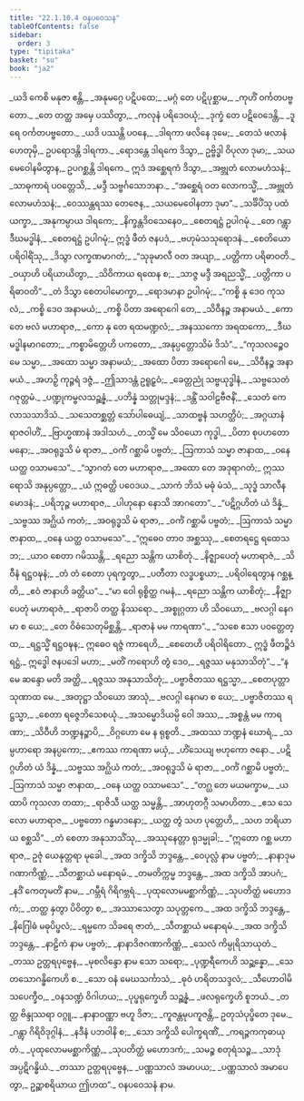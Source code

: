 ```yaml
---
title: "22.1.10.4 ဝနပဝေသန"
tableOfContents: false
sidebar:
  order: 3
type: "tipitaka"
basket: "su"
book: "ja2"
---
```



<DynamicBreadcrumb />

<Division number="1869" book="ja2" e="ch" v="23" p="330">

<Paragraph number="3218" type="verses" book="ja2">
_ယဒိ ကေစိ မနုဇာ ဧန္တိ,_  
_အနုမဂ္ဂေ ပဋိပထေ;_  
_မဂ္ဂံ တေ ပဋိပုစ္ဆာမ,_  
_ကုဟိံ ဝင်္ကတပဗ္ဗတော._  

</Paragraph>

</Division>
<Division number="1870" book="ja2" e="ch" v="23" p="330">

<Paragraph number="3219" type="verses" book="ja2">
_တေ တတ္ထ အမှေ ပဿိတွာ,_  
_ကလုနံ ပရိဒေဝယုံ;_  
_ဒုက္ခံ တေ ပဋိဝေဒေန္တိ,_  
_ဒူရေ ဝင်္ကတပဗ္ဗတော._  

</Paragraph>

</Division>
<Division number="1871" book="ja2" e="ch" v="23" p="330">

<Paragraph number="3220" type="verses" book="ja2">
_ယဒိ ပဿန္တိ ပဝနေ,_  
_ဒါရကာ ဖလိနေ ဒုမေ;_  
_တေသံ ဖလာနံ ဟေတုမှိ,_  
ဥပရောဒန္တိ ဒါရကာ._  

</Paragraph>

</Division>
<Division number="1872" book="ja2" e="ch" v="23" p="330">

<Paragraph number="3221" book="ja2">
_ရောဒန္တေ ဒါရကေ ဒိသွာ,_  
ဥဗ္ဗိဒ္ဓါ ဝိပုလာ ဒုမာ;_  
_သယမေဝေါနမိတွာန,_  
ဥပဂစ္ဆန္တိ ဒါရကေ._  

</Paragraph>

</Division>
<Division number="1873" book="ja2" e="ch" v="23" p="330">

<Paragraph number="3222" type="verses" book="ja2">
ဣဒံ အစ္ဆေရကံ ဒိသွာ,_  
_အဗ္ဘုတံ လောမဟံသနံ;_  
_သာဓုကာရံ ပဝတ္တေသိ,_  
_မဒ္ဒီ သဗ္ဗင်္ဂသောဘနာ._  

</Paragraph>

</Division>
<Division number="1874" book="ja2" e="ch" v="23" p="330">

<Paragraph number="3223" type="verses" book="ja2">
_“အစ္ဆေရံ ဝတ လောကသ္မိံ,_  
_အဗ္ဘုတံ လောမဟံသနံ;_  
_ဝေဿန္တရဿ တေဇေန,_  
_သယမေဝေါနတာ ဒုမာ”._  

</Paragraph>

</Division>
<Division number="1875" book="ja2" e="ch" v="23" p="330">

<Paragraph number="3224" type="verses" book="ja2">
_သင်္ခိပိံသု ပထံ ယက္ခာ,_  
_အနုကမ္ပာယ ဒါရကေ;_  
_နိက္ခန္တဒိဝသေနေဝ,_  
_စေတရဋ္ဌံ ဥပါဂမုံ._  

</Paragraph>

</Division>
<Division number="1876" book="ja2" e="ch" v="23" p="330">

<Paragraph number="3225" type="verses" book="ja2">
_တေ ဂန္တွာ ဒီဃမဒ္ဓါနံ,_  
_စေတရဋ္ဌံ ဥပါဂမုံ;_  
ဣဒ္ဓံ ဖီတံ ဇနပဒံ,_  
_ဗဟုမံသသုရောဒနံ._  

</Paragraph>

</Division>
<Division number="1877" book="ja2" e="ch" v="23" p="330">

<Paragraph number="3226" type="verses" book="ja2">
_စေတိယော ပရိဝါရိံသု,_  
_ဒိသွာ လက္ခဏမာဂတံ;_  
_“သုခုမာလီ ဝတ အယျာ,_  
_ပတ္တိကာ ပရိဓာဝတိ._  

</Paragraph>

</Division>
<Division number="1878" book="ja2" e="ch" v="23" p="330">

<Paragraph number="3227" type="verses" book="ja2">
_ဝယှာဟိ ပရိယာယိတွာ,_  
_သိဝိကာယ ရထေန စ;_  
_သာဇ္ဇ မဒ္ဒီ အရညသ္မိံ,_  
_ပတ္တိကာ ပရိဓာဝတိ”._  

</Paragraph>

</Division>
<Division number="1879" book="ja2" e="ch" v="23" p="330">

<Paragraph number="3228" type="verses" book="ja2">
_တံ ဒိသွာ စေတပါမောက္ခာ,_  
_ရောဒမာနာ ဥပါဂမုံ;_  
_“ကစ္စိ နု ဒေဝ ကုသလံ,_  
_ကစ္စိ ဒေဝ အနာမယံ;_  
_ကစ္စိ ပိတာ အရောဂေါ တေ,_  
_သိဝီနဉ္စ အနာမယံ._  

</Paragraph>

</Division>
<Division number="1880" book="ja2" e="ch" v="23" p="330">

<Paragraph number="3229" type="verses" book="ja2">
_ကော တေ ဗလံ မဟာရာဇ,_  
_ကော နု တေ ရထမဏ္ဍလံ;_  
_အနဿကော အရထကော,_  
_ဒီဃမဒ္ဓါနမာဂတော;_  
_ကစ္စာမိတ္တေဟိ ပကတော,_  
_အနုပ္ပတ္တောသိမံ ဒိသံ”._  

</Paragraph>

</Division>
<Division number="1881" book="ja2" e="ch" v="23" p="331">

<Paragraph number="3230" type="verses" book="ja2">
_“ကုသလဉ္စေဝ မေ သမ္မာ,_  
_အထော သမ္မာ အနာမယံ;_  
_အထော ပိတာ အရောဂေါ မေ,_  
_သိဝီနဉ္စ အနာမယံ._  

</Paragraph>

</Division>
<Division number="1882" book="ja2" e="ch" v="23" p="331">

<Paragraph number="3231" type="verses" book="ja2">
_အဟဉှိ ကုဉ္ဇရံ ဒဇ္ဇံ,_  
_ဤသာဒန္တံ ဥရူဠှဝံ;_  
_ခေတ္တညုံ သဗ္ဗယုဒ္ဓါနံ,_  
_သဗ္ဗသေတံ ဂဇုတ္တမံ._  

</Paragraph>

</Division>
<Division number="1883" book="ja2" e="ch" v="23" p="331">

<Paragraph number="3232" type="verses" book="ja2">
_ပဏ္ဍုကမ္ဗလသဉ္ဆန္နံ,_  
_ပဘိန္နံ သတ္တုမဒ္ဒနံ;_  
_ဒန္တိံ သဝါဠဗီဇနိံ,_  
_သေတံ ကေလာသသာဒိသံ._  

</Paragraph>

</Division>
<Division number="1884" book="ja2" e="ch" v="23" p="331">

<Paragraph number="3233" type="verses" book="ja2">
_သသေတစ္ဆတ္တံ သော်ပါဓေယျံ,_  
_သာထဗ္ဗနံ သဟတ္ထိပံ;_  
_အဂ္ဂယာနံ ရာဇဝါဟိံ,_  
_ဗြာဟ္မဏာနံ အဒါသဟံ._  

</Paragraph>

</Division>
<Division number="1885" book="ja2" e="ch" v="23" p="331">

<Paragraph number="3234" type="verses" book="ja2">
_တသ္မိံ မေ သိဝယော ကုဒ္ဓါ,_  
_ပိတာ စုပဟတောမနော;_  
_အဝရုဒ္ဓသိ မံ ရာဇာ,_  
_ဝင်္ကံ ဂစ္ဆာမိ ပဗ္ဗတံ;_  
_ဩကာသံ သမ္မာ ဇာနာထ,_  
_ဝနေ ယတ္ထ ဝသာမသေ”._  

</Paragraph>

</Division>
<Division number="1886" book="ja2" e="ch" v="23" p="331">

<Paragraph number="3235" type="verses" book="ja2">
_“သွာဂတံ တေ မဟာရာဇ,_  
_အထော တေ အဒုရာဂတံ;_  
ဣဿရောသိ အနုပ္ပတ္တော,_  
_ယံ ဣဓတ္ထိ ပဝေဒယ._  

</Paragraph>

</Division>
<Division number="1887" book="ja2" e="ch" v="23" p="331">

<Paragraph number="3236" type="verses" book="ja2">
_သာကံ ဘိသံ မဓုံ မံသံ,_  
_သုဒ္ဓံ သာလီနမောဒနံ;_  
_ပရိဘုဉ္ဇ မဟာရာဇ,_  
_ပါဟုနော နောသိ အာဂတော”._  

</Paragraph>

</Division>
<Division number="1888" book="ja2" e="ch" v="23" p="331">

<Paragraph number="3237" type="verses" book="ja2">
_“ပဋိဂ္ဂဟိတံ ယံ ဒိန္နံ,_  
_သဗ္ဗဿ အဂ္ဃိယံ ကတံ;_  
_အဝရုဒ္ဓသိ မံ ရာဇာ,_  
_ဝင်္ကံ ဂစ္ဆာမိ ပဗ္ဗတံ;_  
_ဩကာသံ သမ္မာ ဇာနာထ,_  
_ဝနေ ယတ္ထ ဝသာမသေ”._  

</Paragraph>

</Division>
<Division number="1889" book="ja2" e="ch" v="23" p="331">

<Paragraph number="3238" type="verses" book="ja2">
_“ဣဓေဝ တာဝ အစ္ဆဿု,_  
_စေတရဋ္ဌေ ရထေသဘ;_  
_ယာဝ စေတာ ဂမိဿန္တိ,_  
_ရညော သန္တိက ယာစိတုံ._  

</Paragraph>

</Division>
<Division number="1890" book="ja2" e="ch" v="23" p="331">

<Paragraph number="3239" type="verses" book="ja2">
_နိဇ္ဈာပေတုံ မဟာရာဇံ,_  
_သိဝီနံ ရဋ္ဌဝဍ္ဎနံ;_  
_တံ တံ စေတာ ပုရက္ခတွာ,_  
_ပတီတာ လဒ္ဓပစ္စယာ;_  
_ပရိဝါရေတွာန ဂစ္ဆန္တိ,_  
_ဧဝံ ဇာနာဟိ ခတ္တိယ”._  

</Paragraph>

</Division>
<Division number="1891" book="ja2" e="ch" v="23" p="331">

<Paragraph number="3240" type="verses" book="ja2">
_“မာ ဝေါ ရုစ္စိတ္ထ ဂမနံ,_  
_ရညော သန္တိက ယာစိတုံ;_  
_နိဇ္ဈာပေတုံ မဟာရာဇံ,_  
_ရာဇာပိ တတ္ထ နိဿရော._  

</Paragraph>

</Division>
<Division number="1892" book="ja2" e="ch" v="23" p="331">

<Paragraph number="3241" type="verses" book="ja2">
_အစ္စုဂ္ဂတာ ဟိ သိဝယော,_  
_ဗလဂ္ဂါ နေဂမာ စ ယေ;_  
_တေ ဝိဓံသေတုမိစ္ဆန္တိ,_  
_ရာဇာနံ မမ ကာရဏာ”._  

</Paragraph>

</Division>
<Division number="1893" book="ja2" e="ch" v="23" p="332">

<Paragraph number="3242" type="verses" book="ja2">
_“သစေ ဧသာ ပဝတ္တေတ္ထ,_  
_ရဋ္ဌသ္မိံ ရဋ္ဌဝဍ္ဎန;_  
ဣဓေဝ ရဇ္ဇံ ကာရေဟိ,_  
_စေတေဟိ ပရိဝါရိတော._  

</Paragraph>

</Division>
<Division number="1894" book="ja2" e="ch" v="23" p="332">

<Paragraph number="3243" book="ja2">
ဣဒ္ဓံ ဖီတဉ္စိဒံ ရဋ္ဌံ,_  
ဣဒ္ဓေါ ဇနပဒေါ မဟာ;_  
_မတိံ ကရောဟိ တွံ ဒေဝ,_  
_ရဇ္ဇဿ မနုသာသိတုံ”._  

</Paragraph>

</Division>
<Division number="1895" book="ja2" e="ch" v="23" p="332">

<Paragraph number="3244" type="verses" book="ja2">
_“န မေ ဆန္ဒော မတိ အတ္ထိ,_  
_ရဇ္ဇဿ အနုသာသိတုံ;_  
_ပဗ္ဗာဇိတဿ ရဋ္ဌသ္မာ,_  
_စေတပုတ္တာ သုဏာထ မေ._  

</Paragraph>

</Division>
<Division number="1896" book="ja2" e="ch" v="23" p="332">

<Paragraph number="3245" type="verses" book="ja2">
_အတုဋ္ဌာ သိဝယော အာသုံ,_  
_ဗလဂ္ဂါ နေဂမာ စ ယေ;_  
_ပဗ္ဗာဇိတဿ ရဋ္ဌသ္မာ,_  
_စေတာ ရဇ္ဇေဘိသေစယုံ._  

</Paragraph>

</Division>
<Division number="1897" book="ja2" e="ch" v="23" p="332">

<Paragraph number="3246" type="verses" book="ja2">
_အသမ္မောဒိယမ္ပိ ဝေါ အဿ,_  
_အစ္စန္တံ မမ ကာရဏာ;_  
_သိဝီဟိ ဘဏ္ဍနဉ္စာပိ,_  
_ဝိဂ္ဂဟော မေ န ရုစ္စတိ._  

</Paragraph>

</Division>
<Division number="1898" book="ja2" e="ch" v="23" p="332">

<Paragraph number="3247" type="verses" book="ja2">
_အထဿ ဘဏ္ဍနံ ဃောရံ,_  
_သမ္ပဟာရော အနပ္ပကော;_  
_ဧကဿ ကာရဏာ မယှံ,_  
_ဟိံသေယျ ဗဟုကော ဇနော._  

</Paragraph>

</Division>
<Division number="1899" book="ja2" e="ch" v="23" p="332">

<Paragraph number="3248" type="verses" book="ja2">
_ပဋိဂ္ဂဟိတံ ယံ ဒိန္နံ,_  
_သဗ္ဗဿ အဂ္ဃိယံ ကတံ;_  
_အဝရုဒ္ဓသိ မံ ရာဇာ,_  
_ဝင်္ကံ ဂစ္ဆာမိ ပဗ္ဗတံ;_  
_ဩကာသံ သမ္မာ ဇာနာထ,_  
_ဝနေ ယတ္ထ ဝသာမသေ”._  

</Paragraph>

</Division>
<Division number="1900" book="ja2" e="ch" v="23" p="332">

<Paragraph number="3249" type="verses" book="ja2">
_“တဂ္ဃ တေ မယမက္ခာမ,_  
_ယထာပိ ကုသလာ တထာ;_  
_ရာဇိသီ ယတ္ထ သမ္မန္တိ,_  
_အာဟုတဂ္ဂီ သမာဟိတာ._  

</Paragraph>

</Division>
<Division number="1901" book="ja2" e="ch" v="23" p="332">

<Paragraph number="3250" type="verses" book="ja2">
_ဧသ သေလော မဟာရာဇ,_  
_ပဗ္ဗတော ဂန္ဓမာဒနော;_  
_ယတ္ထ တွံ သဟ ပုတ္တေဟိ,_  
_သဟ ဘရိယာယ စစ္ဆသိ”._  

</Paragraph>

</Division>
<Division number="1902" book="ja2" e="ch" v="23" p="332">

<Paragraph number="3251" type="verses" book="ja2">
_တံ စေတာ အနုသာသိံသု,_  
_အဿုနေတ္တာ ရုဒမ္မုခါ;_  
_“ဣတော ဂစ္ဆ မဟာရာဇ,_  
ဥဇုံ ယေနုတ္တရာ မုခေါ._  

</Paragraph>

</Division>
<Division number="1903" book="ja2" e="ch" v="23" p="332">

<Paragraph number="3252" type="verses" book="ja2">
_အထ ဒက္ခိသိ ဘဒ္ဒန္တေ,_  
_ဝေပုလ္လံ နာမ ပဗ္ဗတံ;_  
_နာနာဒုမဂဏာကိဏ္ဏံ,_  
_သီတစ္ဆာယံ မနောရမံ._  

</Paragraph>

</Division>
<Division number="1904" book="ja2" e="ch" v="23" p="332">

<Paragraph number="3253" type="verses" book="ja2">
_တမတိက္ကမ္မ ဘဒ္ဒန္တေ,_  
_အထ ဒက္ခိသိ အာပဂံ;_  
_နဒိံ ကေတုမတိံ နာမ,_  
_ဂမ္ဘီရံ ဂိရိဂဗ္ဘရံ._  

</Paragraph>

</Division>
<Division number="1905" book="ja2" e="ch" v="23" p="332">

<Paragraph number="3254" type="verses" book="ja2">
_ပုထုလောမမစ္ဆာကိဏ္ဏံ,_  
_သုပတိတ္ထံ မဟောဒကံ;_  
_တတ္ထ နှတွာ ပိဝိတွာ စ,_  
_အဿာသေတွာ သပုတ္တကေ._  

</Paragraph>

</Division>
<Division number="1906" book="ja2" e="ch" v="23" p="333">

<Paragraph number="3255" type="verses" book="ja2">
_အထ ဒက္ခိသိ ဘဒ္ဒန္တေ,_  
_နိဂြေါဓံ မဓုပိပ္ဖလံ;_  
_ရမ္မကေ သိခရေ ဇာတံ,_  
_သီတစ္ဆာယံ မနောရမံ._  

</Paragraph>

</Division>
<Division number="1907" book="ja2" e="ch" v="23" p="333">

<Paragraph number="3256" type="verses" book="ja2">
_အထ ဒက္ခိသိ ဘဒ္ဒန္တေ,_  
_နာဠိကံ နာမ ပဗ္ဗတံ;_  
_နာနာဒိဇဂဏာကိဏ္ဏံ,_  
_သေလံ ကိမ္ပုရိသာယုတံ._  

</Paragraph>

</Division>
<Division number="1908" book="ja2" e="ch" v="23" p="333">

<Paragraph number="3257" type="verses" book="ja2">
_တဿ ဥတ္တရပုဗ္ဗေန,_  
_မုစလိန္ဒော နာမ သော သရော;_  
_ပုဏ္ဍရီကေဟိ သဉ္ဆန္နော,_  
_သေတသောဂန္ဓိကေဟိ စ._  

</Paragraph>

</Division>
<Division number="1909" book="ja2" e="ch" v="23" p="333">

<Paragraph number="3258" type="verses" book="ja2">
_သော ဝနံ မေဃသင်္ကာသံ,_  
_ဓုဝံ ဟရိတသဒ္ဒလံ;_  
_သီဟောဝါမိသပေက္ခီဝ,_  
_ဝနသဏ္ဍံ ဝိဂါဟယ;_  
_ပုပ္ဖရုက္ခေဟိ သဉ္ဆန္နံ,_  
_ဖလရုက္ခေဟိ စူဘယံ._  

</Paragraph>

</Division>
<Division number="1910" book="ja2" e="ch" v="23" p="333">

<Paragraph number="3259" type="verses" book="ja2">
_တတ္ထ ဗိန္ဒုဿရာ ဝဂ္ဂူ,_  
_နာနာဝဏ္ဏာ ဗဟူ ဒိဇာ;_  
_ကူဇန္တမုပကူဇန္တိ,_  
ဥတုသံပုပ္ဖိတေ ဒုမေ._  

</Paragraph>

</Division>
<Division number="1911" book="ja2" e="ch" v="23" p="333">

<Paragraph number="3260" type="verses" book="ja2">
_ဂန္တွာ ဂိရိဝိဒုဂ္ဂါနံ,_  
_နဒီနံ ပဘဝါနိ စ;_  
_သော ဒက္ခိသိ ပေါက္ခရဏိံ,_  
_ကရဉ္ဇကကုဓာယုတံ._  

</Paragraph>

</Division>
<Division number="1912" book="ja2" e="ch" v="23" p="333">

<Paragraph number="3261" type="verses" book="ja2">
_ပုထုလောမမစ္ဆာကိဏ္ဏံ,_  
_သုပတိတ္ထံ မဟောဒကံ;_  
_သမဉ္စ စတုရံသဉ္စ,_  
_သာဒုံ အပ္ပဋိဂန္ဓိယံ._  

</Paragraph>

</Division>
<Division number="1913" book="ja2" e="ch" v="23" p="333">

<Paragraph number="3262" type="verses" book="ja2">
_တဿာ ဥတ္တရပုဗ္ဗေန,_  
_ပဏ္ဏသာလံ အမာပယ;_  
_ပဏ္ဏသာလံ အမာပေတွာ,_  
ဥဉ္ဆာစရိယာယ ဤဟထ”._  


</Paragraph>
</Division>

<Paragraph number="3263" type="center" book="ja2">
ဝနပဝေသနံ နာမ.
</Paragraph>